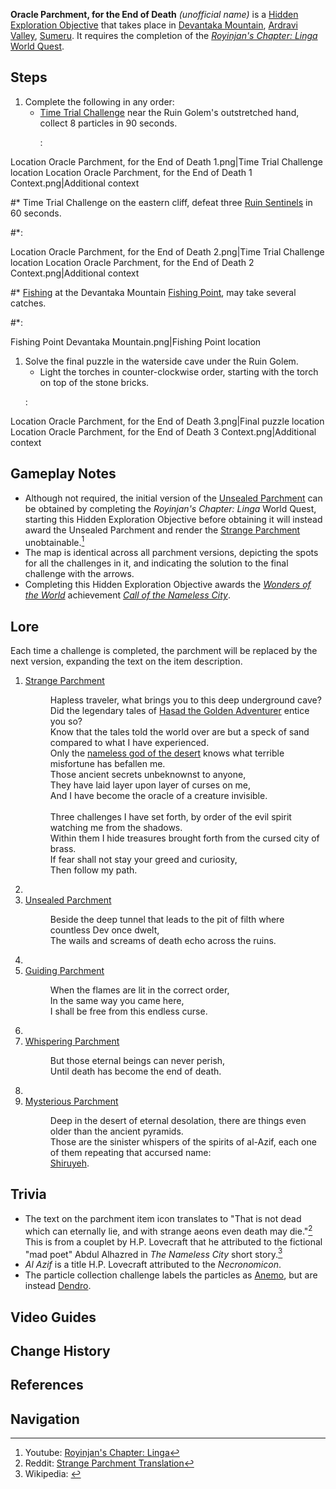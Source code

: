 {{Hidden Exploration Objectives Infobox
|image      = Oracle Parchment, for the End of Death.png
|type       = Quest-Like
|req        = Complete ''[[Royinjan's Chapter: Linga]]''
|region     = Sumeru
|area       = Ardravi Valley
|subarea    = Devantaka Mountain
|loc        = [[Devantaka Mountain]], [[Sumeru]]
|characters = 
}}
'''Oracle Parchment, for the End of Death''' ''(unofficial name)'' is a [[Hidden Exploration Objective]] that takes place in [[Devantaka Mountain]], [[Ardravi Valley]], [[Sumeru]]. It requires the completion of the ''[[Royinjan's Chapter: Linga]]'' [[World Quest]].

==Steps==
# Complete the following in any order:
#* [[Time Trial Challenge]] near the Ruin Golem's outstretched hand, collect 8 particles in 90 seconds.
#*: <gallery>
Location Oracle Parchment, for the End of Death 1.png|Time Trial Challenge location
Location Oracle Parchment, for the End of Death 1 Context.png|Additional context
</gallery>
#* Time Trial Challenge on the eastern cliff, defeat three [[Ruin Sentinels]] in 60 seconds.
#*: <gallery>
Location Oracle Parchment, for the End of Death 2.png|Time Trial Challenge location
Location Oracle Parchment, for the End of Death 2 Context.png|Additional context
</gallery>
#* [[Fishing]] at the Devantaka Mountain [[Fishing Point]], may take several catches.
#*: <gallery>
Fishing Point Devantaka Mountain.png|Fishing Point location
</gallery>
# Solve the final puzzle in the waterside cave under the Ruin Golem.
#* Light the torches in counter-clockwise order, starting with the torch on top of the stone bricks.
#: <gallery>
Location Oracle Parchment, for the End of Death 3.png|Final puzzle location
Location Oracle Parchment, for the End of Death 3 Context.png|Additional context
</gallery>

==Gameplay Notes==
* Although not required, the initial version of the [[Unsealed Parchment]] can be obtained by completing the ''Royinjan's Chapter: Linga'' World Quest, starting this Hidden Exploration Objective before obtaining it will instead award the Unsealed Parchment and render the [[Strange Parchment]] unobtainable.<ref>Youtube: [https://youtu.be/bTp-1gfbkxs?t=2860 Royinjan's Chapter: Linga]</ref>
* The map is identical across all parchment versions, depicting the spots for all the challenges in it, and indicating the solution to the final challenge with the arrows.
* Completing this Hidden Exploration Objective awards the ''[[Wonders of the World]]'' achievement ''[[Call of the Nameless City]]''.

==Lore==
Each time a challenge is completed, the parchment will be replaced by the next version, expanding the text on the item description.
{{Dialogue start}}
# [[Strange Parchment]]
#: Hapless traveler, what brings you to this deep underground cave?
#: Did the legendary tales of [[Hasad the Golden Adventurer]] entice you so?
#: Know that the tales told the world over are but a speck of sand compared to what I have experienced.
#: Only the [[Scarlet King|nameless god of the desert]] knows what terrible misfortune has befallen me.
#: Those ancient secrets unbeknownst to anyone,
#: They have laid layer upon layer of curses on me,
#: And I have become the oracle of a creature invisible.
#: &nbsp;
#: Three challenges I have set forth, by order of the evil spirit watching me from the shadows.
#: Within them I hide treasures brought forth from the cursed city of brass.
#: If fear shall not stay your greed and curiosity,
#: Then follow my path.
#
# [[Unsealed Parchment]]
#: Beside the deep tunnel that leads to the pit of filth where countless Dev once dwelt,
#: The wails and screams of death echo across the ruins.
#
# [[Guiding Parchment]]
#: When the flames are lit in the correct order,
#: In the same way you came here,
#: I shall be free from this endless curse.
#
# [[Whispering Parchment]]
#: But those eternal beings can never perish,
#: Until death has become the end of death.
#
# [[Mysterious Parchment]]
#: Deep in the desert of eternal desolation, there are things even older than the ancient pyramids.
#: Those are the sinister whispers of the spirits of al-Azif, each one of them repeating that accursed name:
#: [[Shiruyeh]].
{{Dialogue end}}

==Trivia== 
* The text on the parchment item icon translates to "That is not dead which can eternally lie, and with strange aeons even death may die."<ref>Reddit: [https://www.reddit.com/r/Genshin_Impact/comments/xbxn8l/i_translated_the_strange_parchment_so_you_dont/ Strange Parchment Translation]</ref> This is from a couplet by H.P. Lovecraft that he attributed to the fictional "mad poet" Abdul Alhazred in ''The Nameless City'' short story.<ref>Wikipedia: {{w|Necronomicon#Appearance and contents|Necronomicon}}</ref>
* ''Al Azif'' is a title H.P. Lovecraft attributed to the ''Necronomicon''.
* The particle collection challenge labels the particles as [[Anemo]], but are instead [[Dendro]].

==Video Guides==
{{EVT
|video1 = https://youtu.be/_r9tqghiyVs
|caption1 = Ever-Changing Parchment Guide
|video2 = https://youtu.be/VqQPt44eMTo
|caption2 = Ever Changing Parchment: Hidden Luxurios Chest & Achievement
}}

==Change History==
{{Change History|3.0}}

==References==
{{Reflist}}

==Navigation==
{{Hidden Exploration Objective Navbox|Quest-Like}}